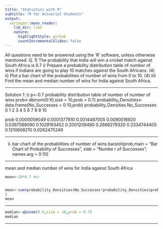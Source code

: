 ```yaml
---
title: "Statistics with R"
subtitle: "R for Actuarial Students"
output:
  xaringan::moon_reader:
    lib_dir: libs
    nature:
      highlightStyle: github
      countIncrementalSlides: false
---
```




All questions need to be answered using the ‘R’ software, unless otherwise mentioned.
Q. 1)
The probability that India will win a cricket match against South Africa is 0.7
i) Prepare a probability distribution table of number of wins if Indians are going to play 10
matches against the South Africans. (4)
ii) Plot a bar chart of the probabilities of number of wins from 0 to 10. (4)
iii) Find the mean and median number of wins for India against South Africa.

---


Solution 1:
i)
p<-0.7
probability distribution table of number of number of wins
prob<-dbinom(0:10,size = 10,prob = 0.7)
probability_Densities<-data.frame(No_Successes = 0:10,prob)
probability_Densities
No_Successes
0
1
2
3
4
5
6
7
8
9
10


prob
0.0000059049
0.0001377810
0.0014467005
0.0090016920
0.0367569090
0.1029193452
0.2001209490
0.2668279320
0.2334744405
0.1210608210
0.0282475249


---

ii)
bar chart of the probabilities of number of wins
barplot(prob,main = "Bar Chart of Probability of Successes", xlab = "Numbe
r of Successes", names.arg = 0:10)

---

mean and median number of wins for India against South Africa

```r
mean<-10*0.7 #or


mean<-sum(probability_Densities$No_Successes*probability_Densities$prob
)
mean
```
---

```r
median<-qbinom(0.5,size = 10,prob = 0.7)
median
```


---



